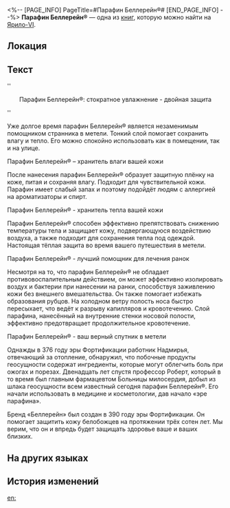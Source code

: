 <%-- [PAGE_INFO]
PageTitle=#Парафин Беллерейн®#
[END_PAGE_INFO] --%>
{{Дополнить}}
{{Книга Инфобокс
|id           = 030
|Название     = 
|Изображение  = Иконка Книга.png
|Мир          = Ярило-VI
|Томов        = 1
|Автор        = <!--нужно добавить-->
|Описание     = Реклама средства по уходу за кожей, с которым знаком каждый белобожец.
|Том1         = {{tx}}
|Источник1    = {{tx|Отсутствует источник}}
|Персонажи    = 
|Фракции      = 
}}
'''Парафин Беллерейн®''' — одна из [[Книги|книг]], которую можно найти на [[Ярило-VI]].

==Локация==
{{Отметка карты|<!--название карты-->|<!--id отметки-->}}

==Текст==
''<div align="center">Парафин Беллерейн®: стократное увлажнение - двойная защита</div>''

Уже долгое время парафин Беллерейн® является незаменимым помощником странника в метели. Тонкий слой помогает сохранить влагу и тепло. Его можно спокойно использовать как в помещении, так и на улице.

Парафин Беллерейн® – хранитель влаги вашей кожи

После нанесения парафин Беллерейн® образует защитную плёнку на коже, питая и сохраняя влагу. Подходит для чувствительной кожи. Парафин имеет слабый запах и поэтому подойдёт людям с аллергией на ароматизаторы и спирт.

Парафин Беллерейн® - хранитель тепла вашей кожи

Парафин Беллерейн® способен эффективно препятствовать снижению температуры тела и защищает кожу, подвергающуюся воздействию воздуха, а также подходит для сохранения тепла под одеждой. Настоящая тёплая защита во время вашего путешествия в метели.

Парафин Беллерейн® - лучший помощник для лечения ранок

Несмотря на то, что парафин Беллерейн® не обладает противовоспалительным действием, он может эффективно изолировать воздух и бактерии при нанесении на ранки, способствуя заживлению кожи без внешнего вмешательства. Он также помогает избежать образования рубцов. На холодном ветру полость носа быстро пересыхает, что ведёт к разрыву капилляров и кровотечению. Слой парафина, нанесённый на внутренние стенки носовой полости, эффективно предотвращает продолжительное кровотечение.

Парафин Беллерейн® - ваш верный спутник в метели

Однажды в 376 году эры Фортификации работник Надмирья, отвечающий за отопление, обнаружил, что побочные продукты геосущности содержат ингредиенты, которые могут облегчить боль при ожогах и порезах. Двенадцать лет спустя профессор Роберт, который в то время был главным фармацевтом Больницы милосердия, добыл из шлака геосущности всем известный сегодня парафин Беллерейн®. Его начали использовать в медицине и косметологии, дав начало «эре парафина».

Бренд «Беллерейн» был создан в 390 году эры Фортификации. Он помогает защитить кожу белобожцев на протяжении трёх сотен лет. Мы верим, что он и впредь будет защищать здоровье ваше и ваших близких.

==На других языках==
{{На других языках
|en   = Bellerain Petroleum Jelly
|zhs  = 倍润矿脂
|zht  = 倍潤礦脂
|ja   = 倍潤ミネラルオイル
|ko   = 더(the) 촉촉 바셀린
|es   = Vaselina Bellerain
|fr   = Gelée de pétrole Bellerain
|ru   = Парафин Беллерейн®
|th   = Bellerain Petroleum Jelly
|vi   = Sáp Dưỡng Ẩm Kép
|de   = Bellerain-Vaseline
|id   = Bellerain Petroleum Jelly
|pt   = Vaselina Bellerain
}}

==История изменений==
{{История изменений|3.5}}

[[en:]]